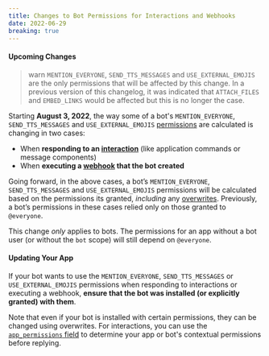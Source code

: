 ```yaml
---
title: Changes to Bot Permissions for Interactions and Webhooks
date: 2022-06-29
breaking: true
---
```


#### Upcoming Changes

> warn
> `MENTION_EVERYONE`, `SEND_TTS_MESSAGES` and `USE_EXTERNAL_EMOJIS` are the only permissions that will be affected by this change. In a previous version of this changelog, it was indicated that `ATTACH_FILES` and `EMBED_LINKS` would be affected but this is no longer the case.

Starting **August 3, 2022**, the way some of a bot's `MENTION_EVERYONE`, `SEND_TTS_MESSAGES` and `USE_EXTERNAL_EMOJIS` [permissions](#DOCS_TOPICS_PERMISSIONS/permissions) are calculated is changing in two cases:
- When **responding to an [interaction](#DOCS_INTERACTIONS_RECEIVING_AND_RESPONDING)** (like application commands or message components)
- When **executing a [webhook](#DOCS_RESOURCES_WEBHOOK) that the bot created**

Going forward, in the above cases, a bot’s `MENTION_EVERYONE`, `SEND_TTS_MESSAGES` and `USE_EXTERNAL_EMOJIS` permissions will be calculated based on the permissions its granted, *including* any [overwrites](#DOCS_TOPICS_PERMISSIONS/permission-overwrites). Previously, a bot’s permissions in these cases relied only on those granted to `@everyone`.

This change *only* applies to bots. The permissions for an app without a bot user (or without the `bot` scope) will still depend on `@everyone`.

#### Updating Your App

If your bot wants to use the `MENTION_EVERYONE`, `SEND_TTS_MESSAGES` or `USE_EXTERNAL_EMOJIS` permissions when responding to interactions or executing a webhook, **ensure that the bot was installed (or explicitly granted) with them**.

Note that even if your bot is installed with certain permissions, they can be changed using overwrites. For interactions, you can use the [`app_permissions` field](#DOCS_INTERACTIONS_RECEIVING_AND_RESPONDING/interaction-object-interaction-structure) to determine your app or bot's contextual permissions before replying.
